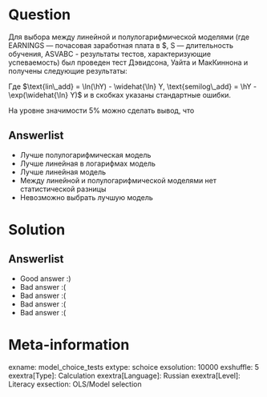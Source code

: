 Question
========
Для выбора между линейной и полулогарифмической моделями (где EARNINGS — почасовая заработная плата в \$, S — длительность обучения, ASVABC - результаты тестов, характеризующие успеваемость) был проведен тест Дэвидсона, Уайта и МакКиннона и получены следующие результаты:

\begin{tabular}{l c c c c }
\toprule
& Зависимая: $Y$ & Зависимая: $\ln Y$  \\
\midrule
(Intercept) & $-26.148$     &  $-1.941$    \\
& $(4.17)$     &  $(3.2499)$   \\
S           &  $2.008$     &  $0.087$ \\
& $(0.276)$    &  $(0.035)$ \\
ASVABC      &  $0.393$    &   $0.017$ \\
& $(0.079)$   &   $(0.007)$ \\
lin\_add    &  $-15.373$   &     \\
&   $(5.984)$  &     \\

semilog\_add    &              & $-0.029$    \\
&              & $(0.065)$  \\
\midrule
$R^2$        & 0.2071         & 0.2212        \\
F            & 46.59          & 50.74          \\
Adj. $R^2$   & 0.2027         & 0.2168        \\
Num. obs.    & 540            & 540           \\
RSS          & 90975.57          & 148.1      \\
$\hat\sigma$ & 13.04        & 0.5256      \\
\bottomrule
\end{tabular}




Где $\text{lin\_add} = \ln(\hY) - \widehat{\ln} Y, \text{semilog\_add} = \hY - \exp(\widehat{\ln} Y)$ и в скобках указаны стандартные ошибки.

На уровне значимости 5\% можно сделать вывод, что




Answerlist
----------
*  Лучше полулогарифмическая модель
*  Лучше линейная в логарифмах модель
*  Лучше линейная модель
*  Между линейной и полулогарифмической моделями нет статистической разницы
*  Невозможно выбрать лучшую модель

Solution
========

Answerlist
----------
*  Good answer :)
*  Bad answer :(
*  Bad answer :(
*  Bad answer :(
*  Bad answer :(

Meta-information
================
exname: model_choice_tests
extype: schoice
exsolution: 10000
exshuffle: 5
exextra[Type]: Calculation
exextra[Language]: Russian
exextra[Level]: Literacy
exsection: OLS/Model selection
